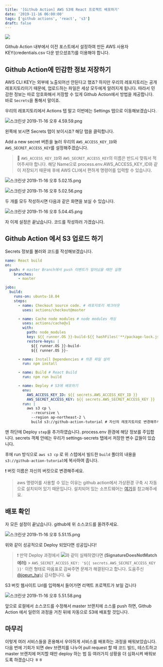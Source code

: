 ```yaml
---
title: '[Github Action] AWS S3에 React 프로젝트 배포하기'
date: '2019-11-16 06:00:00'
tags: ['github actions', 'react', 's3']
draft: false
---
```


![](https://velog.velcdn.com/post-images/loakick/9e868460-0816-11ea-96f1-e34b08653fe7/-2019-11-16-11.10.55.png)

Github Action 내부에서 이전 포스트에서 설정하여 만든 AWS 사용자 KEY(credentials.csv 다운 받으셨죠?)를 이용해야 합니다.

## Github Action에 민감한 정보 저장하기

AWS CLI KEY는 외부에 노출되어선 안된다고 했죠? 하지만 우리의 레포지토리는 공개 레포지토리이기 때문에, 업로드하는 파일은 세상 모두에게 알려지게 됩니다. 따라서 민감한 정보는 따로 암호화해서 저장할 수 있게 Github Action에서 방법을 제공합니다. 바로 `Secrets`을 통해서 말이죠.

우리의 레포지토리에서 Actions 탭 말고 이번에는 Settings 탭으로 이동해보겠습니다.

![스크린샷 2019-11-16 오후 4.59.59.png](https://images.velog.io/post-images/loakick/222e2090-0847-11ea-991a-cda7e3032f04/-2019-11-16-4.59.59.png)

왼쪽에 보시면 Secrets 탭이 보이시죠? 해당 탭을 클릭합니다.

Add a new secret 버튼을 눌러 우리의 `AWS_ACCESS_KEY_ID`와 `AWS_SECRET_ACCESS_KEY`를 설정해주겠습니다.

> 🚧 `AWS_ACCESS_KEY_ID`와 `AWS_SECRET_ACCESS_KEY`의 이름은 반드시 맞춰서 적어주셔야 합니다. 해당 Name으로 process.env.AWS_ACCESS_KEY_ID와 같이 저장되기 때문에 후에 AWS CLI에서 편하게 명령어를 입력할 수 있습니다.

![스크린샷 2019-11-16 오후 5.02.15.png](https://images.velog.io/post-images/loakick/8c78d210-0847-11ea-991a-cda7e3032f04/-2019-11-16-5.02.15.png)

![스크린샷 2019-11-16 오후 5.02.56.png](https://images.velog.io/post-images/loakick/8ff2dda0-0847-11ea-991a-cda7e3032f04/-2019-11-16-5.02.56.png)

두 개를 모두 작성하시면 다음과 같은 화면을 보실 수 있습니다.

![스크린샷 2019-11-16 오후 5.04.45.png](https://images.velog.io/post-images/loakick/c76a63c0-0847-11ea-bf9d-db5436d09a81/-2019-11-16-5.04.45.png)

자 이제 설정은 끝났습니다. 코드를 작성하러 가겠습니다.

## Github Action 에서 S3 업로드 하기

Secrets 정보를 불러와 코드를 작성해보겠습니다.

```yml
name: React build
on:
  push: # master Branch에서 push 이벤트가 일어났을 때만 실행
    branches:
      - master

jobs:
  build:
    runs-on: ubuntu-18.04
    steps:
      - name: Checkout source code. # 레포지토리 체크아웃
        uses: actions/checkout@master

      - name: Cache node modules # node modules 캐싱
        uses: actions/cache@v1
        with:
          path: node_modules
          key: ${{ runner.OS }}-build-${{ hashFiles('**/package-lock.json') }}
          restore-keys: |
            ${{ runner.OS }}-build-
            ${{ runner.OS }}-

      - name: Install Dependencies # 의존 파일 설치
        run: npm install

      - name: Build # React Build
        run: npm run build

      - name: Deploy # S3에 배포하기
        env:
          AWS_ACCESS_KEY_ID: ${{ secrets.AWS_ACCESS_KEY_ID }}
          AWS_SECRET_ACCESS_KEY: ${{ secrets.AWS_SECRET_ACCESS_KEY }}
        run: |
          aws s3 cp \
            --recursive \
            --region ap-northeast-2 \
            build s3://github-action-tutorial # 자신의 레포지토리로 변경해주세요.
```

맨 하단에 Deploy `step`을 추가하였습니다.
process.env 환경에 해당 정보를 주입합니다. secrets 객체 안에는 우리가 settings-secrets 탭에서 저장한 변수 값들이 있습니다.

후에 run 방식으로 `aws s3 cp` 로 위 스텝에서 빌드한 `build` 폴더의 내용을 `s3://github-action-tutorial`에 복사하여 줍니다.

❗ 버킷 이름은 자신의 버킷으로 변경해주세요.

> aws 명령어를 사용할 수 있는 이유는 github action에서 가상환경 구축 시 자동으로 설치되어 있기 때문입니다. 설치되어 있는 소프트웨어는 [여기](https://help.github.com/en/actions/automating-your-workflow-with-github-actions/software-installed-on-github-hosted-runners#ubuntu-1804-lts)를 참고해주세요.

## 배포 확인

자 모든 설정이 끝났습니다. github에 위 소스코드를 올려주세요.

![스크린샷 2019-11-16 오후 5.51.15.png](https://images.velog.io/post-images/loakick/44b33d10-084e-11ea-817d-bbc439a86dda/-2019-11-16-5.51.15.png)

위와 같이 성공적으로 Deploy 되었다면 성공입니다!

> ❗ 만약 Deploy 과정에서 ![](https://user-images.githubusercontent.com/43691105/69121452-c35f2a00-0adf-11ea-9867-03ff0df98e39.png)와 같이 실패하였다면 **(SignatureDoesNotMatch 에러)** > `AWS_SECRET_ACCESS_KEY: '${{ secrets.AWS_SECRET_ACCESS_KEY }}'`
> 이런 형태로 따옴표로 감싸주면 문제가 해결된다고 합니다.
> 도움주신 [@joeun_ha](https://velog.io/@joeun_ha)님 감사합니다. 😀

S3 버킷 웹사이트 Url를 입력해서 들어가면 리액트 프로젝트가 보일 겁니다

![스크린샷 2019-11-16 오후 5.51.58.png](https://images.velog.io/post-images/loakick/60d8be70-084e-11ea-803d-d37c7bc23ae5/-2019-11-16-5.51.58.png)

앞으로 로컬에서 소스코드를 수정해서 master 브랜치에 소스를 push 하면, Github Action 에서 일련의 과정을 거친 뒤에 자동으로 S3에 배포할 것입니다.

## 마무리

이렇게 여러 서비스들을 혼용해서 우아하게 서비스를 배포하는 과정을 배워보았습니다. 다음 번에 기회가 되면 dev 브랜치를 나누어 pull request 할 때 코드 빌드, 테스트하고 master 브랜치에 머지할 때만 deploy 하는 법 등 여러가지 상황을 더 심화시켜 배워보도록 하겠습니다 ㅎㅎ
